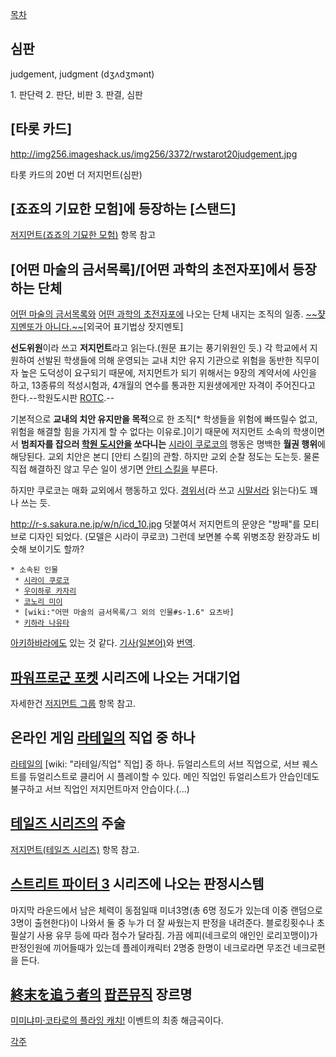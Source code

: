 [[목차]]

== 심판 ==
judgement, judgment (dʒʌdʒmənt)

1. 판단력
2. 판단, 비판
3. 판결, 심판 

== [타롯 카드] ==
http://img256.imageshack.us/img256/3372/rwstarot20judgement.jpg

타롯 카드의 20번 더 저지먼트(심판)

== [죠죠의 기묘한 모험]에 등장하는 [스탠드] ==
[[저지먼트(죠죠의 기묘한 모험)]] 항목 참고

== [어떤 마술의 금서목록]/[어떤 과학의 초전자포]에서 등장하는 단체 ==
[[어떤 마술의 금서목록]]와 [[어떤 과학의 초전자포]]에 나오는 단체 내지는 조직의 일종. [http://www.youtube.com/watch?v=H1IV6J4V0F0 ~~쟞지멘또가 아니다.~~][외국어 표기법상 잣지멘토]

'''선도위원'''이라 쓰고 '''저지먼트'''라고 읽는다.(원문 표기는 풍기위원인 듯.)
각 학교에서 지원하여 선발된 학생들에 의해 운영되는 교내 치안 유지 기관으로 위험을 동반한 직무이자 높은 도덕성이 요구되기 때문에, 저지먼트가 되기 위해서는 9장의 계약서에 사인을 하고, 13종류의 적성시험과, 4개월의 연수를 통과한 지원생에게만 자격이 주어진다고 한다.--학원도시판 [[ROTC]].--

기본적으로 '''교내의 치안 유지만을 목적'''으로 한 조직[* 학생들을 위험에 빠뜨릴수 없고, 위험을 해결할 힘을 가지게 할 수 없다는 이유로.]이기 때문에 저지먼트 소속의 학생이면서 '''범죄자를 잡으러 [[학원 도시]]안을 쏘다니는''' [[시라이 쿠로코]]의 행동은 명백한 '''월권 행위'''에 해당된다. 교외 치안은 본디 [안티 스킬]의 관할. 하지만 교외 순찰 정도는 도는듯. 물론 직접 해결하진 않고 무슨 일이 생기면 [[안티 스킬]]을 부른다.

하지만 쿠로코는 매화 교외에서 행동하고 있다. [[경위서]](라 쓰고 [[시말서]]라 읽는다)도 꽤나 쓰는 듯.

http://r-s.sakura.ne.jp/w/n/icd_10.jpg
덧붙여서 저지먼트의 문양은 "방패"를 모티브로 디자인 되었다. (모델은 시라이 쿠로코)
그런데 보면볼 수록 위병조장 완장과도 비슷해 보이기도 할까?

 * 소속된 인물
  * [[시라이 쿠로코]]
  * [[우이하루 카자리]]
  * [[코노리 미이]]
  * [wiki:"어떤 마술의 금서목록/그 외의 인물#s-1.6" 요츠바]
  * [[키하라 나유타]]

[[아키하바라]]에도 있는 것 같다. [http://news.searchina.ne.jp/disp.cgi?y=2010&d=1228&f=national_1228_221.shtml 기사(일본어)]와 [http://gall.dcinside.com/list.php?id=fantasy&no=1602284&page=1&bbs= 번역].

== [[파워프로군 포켓]] 시리즈에 나오는 거대기업 ==
자세한건 [[저지먼트 그룹]] 항목 참고.

== 온라인 게임 [[라테일]]의 직업 중 하나 ==
[[라테일]]의 [wiki: "라테일/직업" 직업] 중 하나.
듀얼리스트의 서브 직업으로, 서브 퀘스트를 듀얼리스트로 클리어 시 플레이할 수 있다.
메인 직업인 듀얼리스트가 안습인데도 불구하고 서브 직업인 저지먼트마저 안습이다.(...)

== [[테일즈 시리즈]]의 주술 ==
[[저지먼트(테일즈 시리즈)]] 항목 참고.

== [[스트리트 파이터 3]] 시리즈에 나오는 판정시스템 ==
마지막 라운드에서 남은 체력이 동점일때 미녀3명(총 6명 정도가 있는데 이중 랜덤으로 3명이 출현한다)이 나와서 둘 중 누가 더 잘 싸웠는지 판정을 내려준다. 블로킹횟수나 초필살기 사용 유무 등에 따라 점수가 달라짐. 가끔 에피(네크로의 애인인 로리꼬맹이)가 판정인원에 끼어들때가 있는데 플레이캐릭터 2명중 한명이 네크로라면 무조건 네크로편을 든다.

== [[終末を追う者]]의 [[팝픈뮤직]] 장르명  ==
[[미미냐미·코타로의 플라잉 캐치!]] 이벤트의 최종 해금곡이다.

[[각주]]
